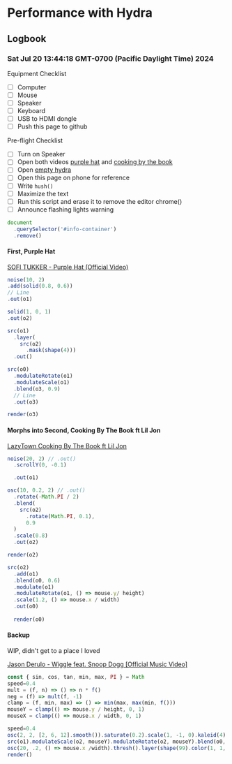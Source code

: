 # Performance with Hydra

## Logbook

### Sat Jul 20 13:44:18 GMT-0700 (Pacific Daylight Time) 2024

Equipment Checklist

- [ ] Computer
- [ ] Mouse
- [ ] Speaker
- [ ] Keyboard
- [ ] USB to HDMI dongle
- [ ] Push this page to github

Pre-flight Checklist

- [ ] Turn on Speaker
- [ ] Open both videos [purple hat](https://www.youtube.com/watch?v=hOEMsqWx4nE) and [cooking by the book](https://www.youtube.com/watch?v=YUT22fHzGYA)
- [ ] Open [empty hydra](https://hydra.ojack.xyz/?code=0)
- [ ] Open this page on phone for reference
- [ ] Write `hush()`
- [ ] Maximize the text
- [ ] Run this script and erase it to remove the editor chrome()
- [ ] Announce flashing lights warning

```js
document
  .querySelector('#info-container')
  .remove()
```

#### First, Purple Hat 

[SOFI TUKKER - Purple Hat (Official Video)](https://www.youtube.com/watch?v=hOEMsqWx4nE)

```js
noise(10, 2)
.add(solid(0.8, 0.6))
// Line
.out(o1)

solid(1, 0, 1)
.out(o2)

src(o1)
  .layer(
    src(o2)
      .mask(shape(4)))
  .out()

src(o0)
  .modulateRotate(o1)
  .modulateScale(o1)
  .blend(o3, 0.9)
  // Line
  .out(o3)

render(o3)
```

#### Morphs into Second, Cooking By The Book ft Lil Jon

[LazyTown Cooking By The Book ft Lil Jon](https://www.youtube.com/watch?v=YUT22fHzGYA)

```js
noise(20, 2) // .out()
  .scrollY(0, -0.1)

  .out(o1)

osc(10, 0.2, 2) // .out()
  .rotate(-Math.PI / 2)
  .blend(
    src(o2)
      .rotate(Math.PI, 0.1),
      0.9
  )
  .scale(0.8)
  .out(o2)

render(o2)

src(o2)
  .add(o1)
  .blend(o0, 0.6)
  .modulate(o1)
  .modulateRotate(o1, () => mouse.y/ height)
  .scale(1.2, () => mouse.x / width)
  .out(o0)
  
  render(o0)
```

#### Backup 

WIP, didn't get to a place I loved

[Jason Derulo - Wiggle feat. Snoop Dogg [Official Music Video]](https://www.youtube.com/watch?v=hiP14ED28CA)

```js
const { sin, cos, tan, min, max, PI } = Math
speed=0.4
mult = (f, n) => () => n * f()
neg = (f) => mult(f, -1)
clamp = (f, min, max) => () => min(max, max(min, f()))
mouseY = clamp(() => mouse.y / height, 0, 1)
mouseX = clamp(() => mouse.x / width, 0, 1)

speed=0.4
osc(2, 2, [2, 6, 12].smooth()).saturate(0.2).scale(1, -1, 0).kaleid(4).out(o1)
src(o1).modulateScale(o2, mouseY).modulateRotate(o2, mouseY).blend(o0, mult(mouseY, 1)).out(o0)
osc(20, .2, () => mouse.x /width).thresh().layer(shape(99).color(1, 1, 0).scrollX().scale(2, -0.1).luma()).scale(1, mouseX).out(o2)
render()
```
